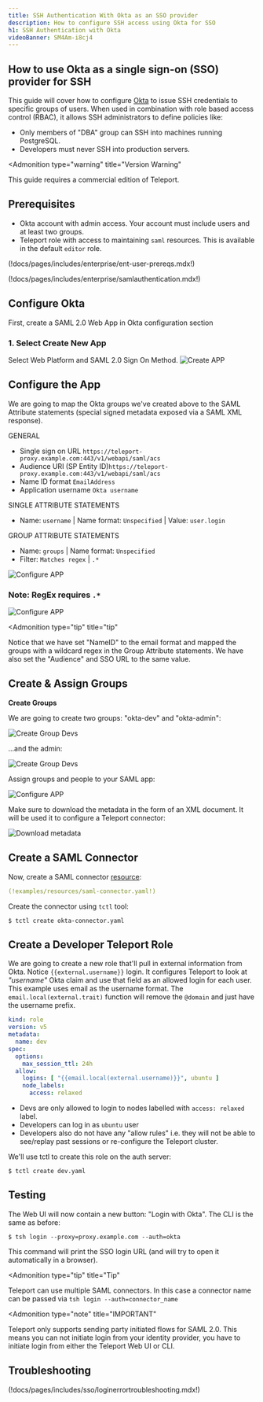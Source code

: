 ```yaml
---
title: SSH Authentication With Okta as an SSO provider
description: How to configure SSH access using Okta for SSO
h1: SSH Authentication with Okta
videoBanner: SM4Am-i8cj4
---
```


## How to use Okta as a single sign-on (SSO) provider for SSH

This guide will cover how to configure [Okta](https://www.okta.com/) to issue
SSH credentials to specific groups of users. When used in combination with role
based access control (RBAC), it allows SSH administrators to define policies
like:

- Only members of "DBA" group can SSH into machines running PostgreSQL.
- Developers must never SSH into production servers.

<Admonition
  type="warning"
  title="Version Warning"
>
  This guide requires a commercial edition of Teleport.
</Admonition>

## Prerequisites

- Okta account with admin access. Your account must include users and at least two groups.
- Teleport role with access to maintaining `saml` resources.  This is available in the default `editor` role.

(!docs/pages/includes/enterprise/ent-user-prereqs.mdx!)

(!docs/pages/includes/enterprise/samlauthentication.mdx!)

## Configure Okta

First, create a SAML 2.0 Web App in Okta configuration section

### 1. Select Create New App

Select Web Platform and SAML 2.0 Sign On Method.
![Create APP](../../../img/sso/okta/okta-saml-1.png)

## Configure the App

We are going to map the Okta groups we've created above to the SAML Attribute
statements (special signed metadata exposed via a SAML XML response).

GENERAL

- Single sign on URL `https://teleport-proxy.example.com:443/v1/webapi/saml/acs`
- Audience URI (SP Entity ID)`https://teleport-proxy.example.com:443/v1/webapi/saml/acs`
- Name ID format `EmailAddress`
- Application username `Okta username`

SINGLE ATTRIBUTE STATEMENTS

- Name: `username`  | Name format: `Unspecified` | Value: `user.login`

GROUP ATTRIBUTE STATEMENTS

- Name: `groups` | Name format: `Unspecified`
- Filter: `Matches regex` |  `.*`

![Configure APP](../../../img/sso/okta/setup-redirection.png)

### Note: RegEx requires `.*`

![Configure APP](../../../img/sso/okta/regex.png)

<Admonition
  type="tip"
  title="tip"
>
  Notice that we have set "NameID" to the email format and mapped the groups with
  a wildcard regex in the Group Attribute statements. We have also set the "Audience"
  and SSO URL to the same value.
</Admonition>

## Create & Assign Groups

**Create Groups**

We are going to create two groups: "okta-dev" and "okta-admin":

![Create Group Devs](../../../img/sso/okta/okta-saml-2.1.png)

...and the admin:

![Create Group Devs](../../../img/sso/okta/okta-saml-2.2.png)

Assign groups and people to your SAML app:

![Configure APP](../../../img/sso/okta/okta-saml-3.1.png)

Make sure to download the metadata in the form of an XML document. It will be used it to
configure a Teleport connector:

![Download metadata](../../../img/sso/okta/okta-saml-4.png)

## Create a SAML Connector

Now, create a SAML connector [resource](../../setup/reference/resources.mdx):

```yaml
(!examples/resources/saml-connector.yaml!)
```

Create the connector using `tctl` tool:

```bsh
$ tctl create okta-connector.yaml
```

## Create a Developer Teleport Role

We are going to create a new role that'll pull in external information from Okta. Notice
`{{external.username}}` login. It configures Teleport to look at *"username"* Okta claim
and use that field as an allowed login for each user.  This example uses email as the
username format.  The `email.local(external.trait)` function will remove the `@domain`
and just have the username prefix.

```yaml
kind: role
version: v5
metadata:
  name: dev
spec:
  options:
    max_session_ttl: 24h
  allow:
    logins: [ "{{email.local(external.username)}}", ubuntu ]
    node_labels:
      access: relaxed
```

- Devs are only allowed to login to nodes labelled with `access: relaxed` label.
- Developers can log in as `ubuntu` user
- Developers also do not have any "allow rules" i.e. they will not be able to
  see/replay past sessions or re-configure the Teleport cluster.

We'll use tctl to create this role on the auth server:

```bsh
$ tctl create dev.yaml
```

## Testing

The Web UI will now contain a new button: "Login with Okta". The CLI is
the same as before:

```bsh
$ tsh login --proxy=proxy.example.com --auth=okta
```

This command will print the SSO login URL (and will try to open it
automatically in a browser).

<Admonition
  type="tip"
  title="Tip"
>
  Teleport can use multiple SAML connectors. In this case a connector name
  can be passed via `tsh login --auth=connector_name`
</Admonition>

<Admonition
  type="note"
  title="IMPORTANT"
>
  Teleport only supports sending party initiated flows for SAML 2.0. This
  means you can not initiate login from your identity provider, you have to
  initiate login from either the Teleport Web UI or CLI.
</Admonition>

## Troubleshooting

(!docs/pages/includes/sso/loginerrortroubleshooting.mdx!)
